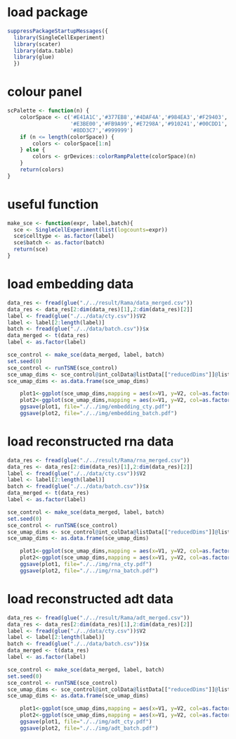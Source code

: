 # load package
```r
suppressPackageStartupMessages({
  library(SingleCellExperiment)
  library(scater)
  library(data.table)
  library(glue)
  })
```

# colour panel
```r
scPalette <- function(n) {
    colorSpace <- c('#E41A1C','#377EB8','#4DAF4A','#984EA3','#F29403','#F781BF','#BC9DCC','#A65628','#54B0E4','#222F75','#1B9E77','#B2DF8A',
                    '#E3BE00','#FB9A99','#E7298A','#910241','#00CDD1','#A6CEE3','#CE1261','#5E4FA2','#8CA77B','#00441B','#DEDC00','#B3DE69',
                    '#8DD3C7','#999999')
    if (n <= length(colorSpace)) {
        colors <- colorSpace[1:n]
    } else {
        colors <- grDevices::colorRampPalette(colorSpace)(n)
    }
    return(colors)
}
```

# useful function
```r
make_sce <- function(expr, label,batch){
  sce <- SingleCellExperiment(list(logcounts=expr))
  sce$celltype <- as.factor(label)
  sce$batch <- as.factor(batch)
  return(sce)
}
```

# load embedding data 
```r
data_res <- fread(glue("./../result/Rama/data_merged.csv"))
data_res <- data_res[2:dim(data_res)[1],2:dim(data_res)[2]]
label <- fread(glue("./../data/cty.csv"))$V2
label <- label[2:length(label)]
batch <- fread(glue("./../data/batch.csv"))$x
data_merged <- t(data_res)
label <- as.factor(label)
```

```r
sce_control <- make_sce(data_merged, label, batch)
set.seed(0)
sce_control <- runTSNE(sce_control)
sce_umap_dims <- sce_control@int_colData@listData[["reducedDims"]]@listData[["TSNE"]]
sce_umap_dims <- as.data.frame(sce_umap_dims)
```

```r
    plot1<-ggplot(sce_umap_dims,mapping = aes(x=V1, y=V2, col=as.factor(label)))+ geom_point()+scale_colour_manual(values = scPalette(length(names(table(label)))))+labs(x = "", y = "", title = "") + theme_classic()  +         theme(aspect.ratio = 1)+ theme(panel.grid =element_blank()) +theme(axis.text = element_blank()) +  theme(axis.ticks = element_blank()) +  theme(plot.title = element_text(hjust = 0.5,size=8),panel.spacing = unit(0, "lines")) 
    plot2<-ggplot(sce_umap_dims,mapping = aes(x=V1, y=V2, col=as.factor(batch)))+ geom_point()+scale_colour_manual(values = scPalette(length(names(table(batch)))))+labs(x = "", y = "", title = "") + theme_classic()  +         theme(aspect.ratio = 1)+ theme(panel.grid =element_blank()) +theme(axis.text = element_blank()) +  theme(axis.ticks = element_blank()) +  theme(plot.title = element_text(hjust = 0.5,size=8),panel.spacing = unit(0, "lines")) 
    ggsave(plot1, file="./../img/embedding_cty.pdf")
    ggsave(plot2, file="./../img/embedding_batch.pdf")
```

# load reconstructed rna data 
```r
data_res <- fread(glue("./../result/Rama/rna_merged.csv"))
data_res <- data_res[2:dim(data_res)[1],2:dim(data_res)[2]]
label <- fread(glue("./../data/cty.csv"))$V2
label <- label[2:length(label)]
batch <- fread(glue("./../data/batch.csv"))$x
data_merged <- t(data_res)
label <- as.factor(label)
```

```r
sce_control <- make_sce(data_merged, label, batch)
set.seed(0)
sce_control <- runTSNE(sce_control)
sce_umap_dims <- sce_control@int_colData@listData[["reducedDims"]]@listData[["TSNE"]]
sce_umap_dims <- as.data.frame(sce_umap_dims)
```

```r
    plot1<-ggplot(sce_umap_dims,mapping = aes(x=V1, y=V2, col=as.factor(label)))+ geom_point()+scale_colour_manual(values = scPalette(length(names(table(label)))))+labs(x = "", y = "", title = "") + theme_classic()  +         theme(aspect.ratio = 1)+ theme(panel.grid =element_blank()) +theme(axis.text = element_blank()) +  theme(axis.ticks = element_blank()) +  theme(plot.title = element_text(hjust = 0.5,size=8),panel.spacing = unit(0, "lines")) 
    plot2<-ggplot(sce_umap_dims,mapping = aes(x=V1, y=V2, col=as.factor(batch)))+ geom_point()+scale_colour_manual(values = scPalette(length(names(table(batch)))))+labs(x = "", y = "", title = "") + theme_classic()  +         theme(aspect.ratio = 1)+ theme(panel.grid =element_blank()) +theme(axis.text = element_blank()) +  theme(axis.ticks = element_blank()) +  theme(plot.title = element_text(hjust = 0.5,size=8),panel.spacing = unit(0, "lines")) 
    ggsave(plot1, file="./../img/rna_cty.pdf")
    ggsave(plot2, file="./../img/rna_batch.pdf")
```

# load reconstructed adt data 
```r
data_res <- fread(glue("./../result/Rama/adt_merged.csv"))
data_res <- data_res[2:dim(data_res)[1],2:dim(data_res)[2]]
label <- fread(glue("./../data/cty.csv"))$V2
label <- label[2:length(label)]
batch <- fread(glue("./../data/batch.csv"))$x
data_merged <- t(data_res)
label <- as.factor(label)
```

```r
sce_control <- make_sce(data_merged, label, batch)
set.seed(0)
sce_control <- runTSNE(sce_control)
sce_umap_dims <- sce_control@int_colData@listData[["reducedDims"]]@listData[["TSNE"]]
sce_umap_dims <- as.data.frame(sce_umap_dims)
```

```r
    plot1<-ggplot(sce_umap_dims,mapping = aes(x=V1, y=V2, col=as.factor(label)))+ geom_point()+scale_colour_manual(values = scPalette(length(names(table(label)))))+labs(x = "", y = "", title = "") + theme_classic()  +         theme(aspect.ratio = 1)+ theme(panel.grid =element_blank()) +theme(axis.text = element_blank()) +  theme(axis.ticks = element_blank()) +  theme(plot.title = element_text(hjust = 0.5,size=8),panel.spacing = unit(0, "lines")) 
    plot2<-ggplot(sce_umap_dims,mapping = aes(x=V1, y=V2, col=as.factor(batch)))+ geom_point()+scale_colour_manual(values = scPalette(length(names(table(batch)))))+labs(x = "", y = "", title = "") + theme_classic()  +         theme(aspect.ratio = 1)+ theme(panel.grid =element_blank()) +theme(axis.text = element_blank()) +  theme(axis.ticks = element_blank()) +  theme(plot.title = element_text(hjust = 0.5,size=8),panel.spacing = unit(0, "lines")) 
    ggsave(plot1, file="./../img/adt_cty.pdf")
    ggsave(plot2, file="./../img/adt_batch.pdf")
```













